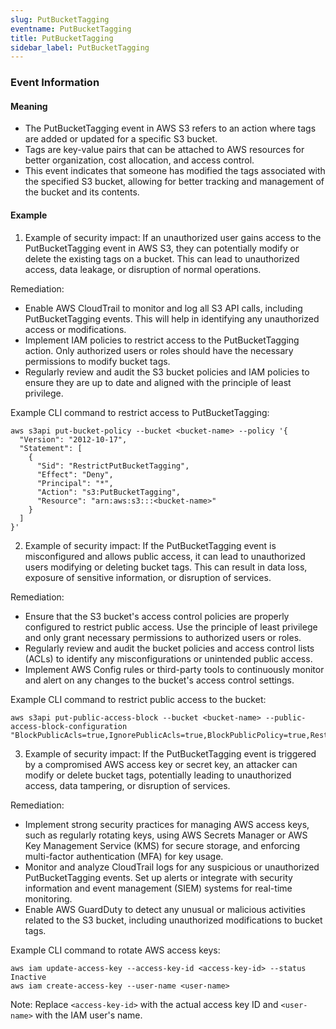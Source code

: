 ```yaml
--- 
slug: PutBucketTagging
eventname: PutBucketTagging
title: PutBucketTagging
sidebar_label: PutBucketTagging
---
```

                       
### Event Information

#### Meaning

- The PutBucketTagging event in AWS S3 refers to an action where tags are added or updated for a specific S3 bucket.
- Tags are key-value pairs that can be attached to AWS resources for better organization, cost allocation, and access control.
- This event indicates that someone has modified the tags associated with the specified S3 bucket, allowing for better tracking and management of the bucket and its contents.

#### Example

1. Example of security impact: If an unauthorized user gains access to the PutBucketTagging event in AWS S3, they can potentially modify or delete the existing tags on a bucket. This can lead to unauthorized access, data leakage, or disruption of normal operations.

Remediation:
- Enable AWS CloudTrail to monitor and log all S3 API calls, including PutBucketTagging events. This will help in identifying any unauthorized access or modifications.
- Implement IAM policies to restrict access to the PutBucketTagging action. Only authorized users or roles should have the necessary permissions to modify bucket tags.
- Regularly review and audit the S3 bucket policies and IAM policies to ensure they are up to date and aligned with the principle of least privilege.

Example CLI command to restrict access to PutBucketTagging:
```
aws s3api put-bucket-policy --bucket <bucket-name> --policy '{
  "Version": "2012-10-17",
  "Statement": [
    {
      "Sid": "RestrictPutBucketTagging",
      "Effect": "Deny",
      "Principal": "*",
      "Action": "s3:PutBucketTagging",
      "Resource": "arn:aws:s3:::<bucket-name>"
    }
  ]
}'
```

2. Example of security impact: If the PutBucketTagging event is misconfigured and allows public access, it can lead to unauthorized users modifying or deleting bucket tags. This can result in data loss, exposure of sensitive information, or disruption of services.

Remediation:
- Ensure that the S3 bucket's access control policies are properly configured to restrict public access. Use the principle of least privilege and only grant necessary permissions to authorized users or roles.
- Regularly review and audit the bucket policies and access control lists (ACLs) to identify any misconfigurations or unintended public access.
- Implement AWS Config rules or third-party tools to continuously monitor and alert on any changes to the bucket's access control settings.

Example CLI command to restrict public access to the bucket:
```
aws s3api put-public-access-block --bucket <bucket-name> --public-access-block-configuration "BlockPublicAcls=true,IgnorePublicAcls=true,BlockPublicPolicy=true,RestrictPublicBuckets=true"
```

3. Example of security impact: If the PutBucketTagging event is triggered by a compromised AWS access key or secret key, an attacker can modify or delete bucket tags, potentially leading to unauthorized access, data tampering, or disruption of services.

Remediation:
- Implement strong security practices for managing AWS access keys, such as regularly rotating keys, using AWS Secrets Manager or AWS Key Management Service (KMS) for secure storage, and enforcing multi-factor authentication (MFA) for key usage.
- Monitor and analyze CloudTrail logs for any suspicious or unauthorized PutBucketTagging events. Set up alerts or integrate with security information and event management (SIEM) systems for real-time monitoring.
- Enable AWS GuardDuty to detect any unusual or malicious activities related to the S3 bucket, including unauthorized modifications to bucket tags.

Example CLI command to rotate AWS access keys:
```
aws iam update-access-key --access-key-id <access-key-id> --status Inactive
aws iam create-access-key --user-name <user-name>
```
Note: Replace `<access-key-id>` with the actual access key ID and `<user-name>` with the IAM user's name.


 